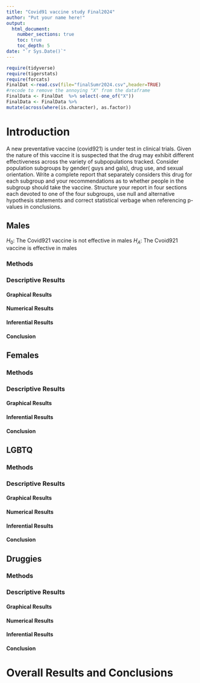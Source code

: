 ```yaml
---
title: "Covid91 vaccine study Final2024"
author: "Put your name here!"
output: 
  html_document:
    number_sections: true
    toc: true
    toc_depth: 5
date: "`r Sys.Date()`" 
---
```


```r
require(tidyverse)
require(tigerstats)
require(forcats)
FinalDat <-read.csv(file="finalSumr2024.csv",header=TRUE)
#recode to remove the annoying "X" from the dataframe
FinalData <- FinalDat  %>% select(-one_of("X"))
FinalData <- FinalData %>%
mutate(across(where(is.character), as.factor))
```

# Introduction

A new  preventative vaccine (covid921) is under test in clinical trials. Given the nature of this vaccine it is suspected that the drug may exhibit different effectiveness across the variety of subpopulations tracked. Consider population subgroups by gender( guys and gals), drug use, and sexual orientation. Write a complete report that separately considers this drug for each subgroup and your recommendations as to whether people in the subgroup should take the vaccine. Structure your report in four sections each devoted to one of the four subgroups, use null and alternative hypothesis statements and correct statistical verbage when referencing p-values in conclusions.

## Males
$H_0$: The Covid921 vaccine is not effective in males 
$H_A$: The Cvoid921 vaccine is effective in males 

### Methods 

### Descriptive Results 

#### Graphical Results 

#### Numerical Results 

#### Inferential Results 

#### Conclusion 




## Females

### Methods 

### Descriptive Results 

#### Graphical Results 

#### Inferential Results 

#### Conclusion 




## LGBTQ

### Methods 

### Descriptive Results 

#### Graphical Results 

#### Numerical Results 

#### Inferential Results 

#### Conclusion 



## Druggies

### Methods 

### Descriptive Results 

#### Graphical Results 

#### Numerical Results 

#### Inferential Results 

#### Conclusion 



# Overall Results and Conclusions
